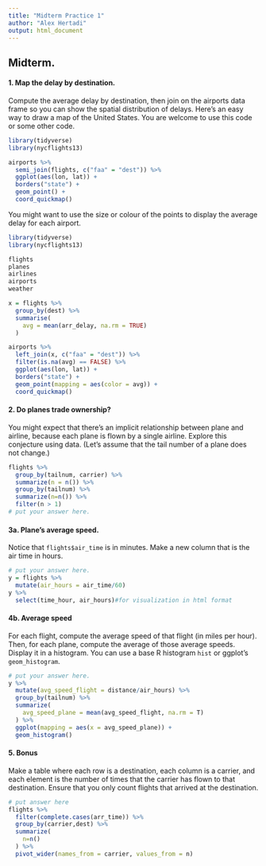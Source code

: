 ```yaml
---
title: "Midterm Practice 1"
author: "Alex Hertadi"
output: html_document
---
```

  
## Midterm.
  
#### 1.  Map the delay by destination.
  
  Compute the average delay by destination, then join on the airports data frame so you can show the spatial distribution of delays. Here’s an easy way to draw a map of the United States.  You are welcome to use this code or some other code. 

```r
library(tidyverse)
library(nycflights13)

airports %>%
  semi_join(flights, c("faa" = "dest")) %>%
  ggplot(aes(lon, lat)) +
  borders("state") +
  geom_point() +
  coord_quickmap()
```

You might want to use the size or colour of the points to display the average delay for each airport.

```r
library(tidyverse)
library(nycflights13)

flights
planes
airlines
airports
weather

x = flights %>% 
  group_by(dest) %>% 
  summarise(
    avg = mean(arr_delay, na.rm = TRUE)
  )

airports %>%
  left_join(x, c("faa" = "dest")) %>%
  filter(is.na(avg) == FALSE) %>% 
  ggplot(aes(lon, lat)) +
  borders("state") +
  geom_point(mapping = aes(color = avg)) +
  coord_quickmap()

```


#### 2.   Do planes trade ownership?

You might expect that there’s an implicit relationship between plane and airline, because each plane is flown by a single airline. Explore this conjecture using data. (Let's assume that the tail number of a plane does not change.)

```r
flights %>% 
  group_by(tailnum, carrier) %>% 
  summarize(n = n()) %>% 
  group_by(tailnum) %>% 
  summarize(n=n()) %>% 
  filter(n > 1)
# put your answer here. 
```


#### 3a.  Plane's average speed.

Notice that ```flights$air_time``` is in minutes.  Make a new column that is the air time in hours. 

```r
# put your answer here.  
y = flights %>% 
  mutate(air_hours = air_time/60)
y %>% 
  select(time_hour, air_hours)#for visualization in html format
```


#### 4b. Average speed

For each flight, compute the average speed of that flight (in miles per hour).  Then, for each plane, compute the average of those average speeds. Display it in a histogram. You can use a base R histogram ```hist``` or ggplot's ```geom_histogram```. 

```r
# put your answer here.
y %>% 
  mutate(avg_speed_flight = distance/air_hours) %>% 
  group_by(tailnum) %>% 
  summarize(
    avg_speed_plane = mean(avg_speed_flight, na.rm = T)
  ) %>% 
  ggplot(mapping = aes(x = avg_speed_plane)) + 
  geom_histogram()
```




#### 5. Bonus

Make a table where each row is a destination, each column is a carrier, and each element is the number of times that the carrier has flown to that destination.  Ensure that you only count flights that arrived at the destination. 

```r
# put answer here
flights %>% 
  filter(complete.cases(arr_time)) %>%
  group_by(carrier,dest) %>% 
  summarize(
    n=n()
  ) %>% 
  pivot_wider(names_from = carrier, values_from = n)

```

